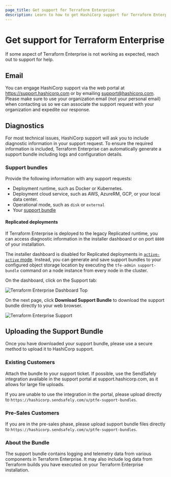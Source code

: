 ```yaml
---
page_title: Get support for Terraform Enterprise
description: Learn to how to get HashiCorp support for Terraform Enterprise.
---
```


# Get support for Terraform Enterprise

If some aspect of Terraform Enterprise is not working as
expected, reach out to support for help.

## Email

You can engage HashiCorp support via the web portal at <https://support.hashicorp.com> or
by emailing <support@hashicorp.com>. Please make sure
to use your organization email (not your personal email) when contacting us so
we can associate the support request with your organization and expedite our
response.

## Diagnostics

For most technical issues, HashiCorp support will ask you to include diagnostic
information in your support request. To ensure the required information is included,
Terraform Enterprise can automatically generate a support bundle including logs and configuration details.

### Support bundles

Provide the following information with any support requests:
  - Deployment runtime, such as Docker or Kubernetes.
  - Deployment cloud service, such as AWS, AzureRM, GCP, or your local data center.
  - Operational mode, such as `disk` or `external`
  - Your [support bundle](/terraform/enterprise/deploy/troubleshoot/perform-diagnostics#generate-a-support-bundle)

#### Replicated deployments

If Terraform Enterprise is deployed to the legacy Replicated runtime, you can access diagnostic information in the installer dashboard or on port `8800` of your installation. 

The installer dashboard is disabled for Replicated deployments in [`active-active` mode](/terraform/enterprise/reference/configuration#active-active). Instead, you can generate and save support bundles to your configured object storage location by executing the `tfe-admin support-bundle` command on a node instance from every node in the cluster.

On the dashboard, click on the Support tab:

![Terraform Enterprise Dashboard Top](/img/docs/tfe-dashboard.png)

On the next page, click **Download Support Bundle** to download the support bundle directly to your web browser.

![Terraform Enterprise Support](/img/docs/tfe-support.png)

## Uploading the Support Bundle

Once you have downloaded your support bundle, please use a secure method to upload it to HashiCorp support.

### Existing Customers

Attach the bundle to your support ticket. If possible, use the SendSafely integration available in the support portal at support.hashicorp.com, as it allows for large file uploads.

If you are unable to use the integration in the portal, please upload directly to `https://hashicorp.sendsafely.com/u/ptfe-support-bundles`.

### Pre-Sales Customers

If you are in the pre-sales phase, please upload support bundle files directly to `https://hashicorp.sendsafely.com/u/ptfe-support-bundles`.

### About the Bundle

The support bundle contains logging and telemetry data from various components in Terraform Enterprise. It may also include log data from Terraform builds you have executed on your Terraform Enterprise installation.

